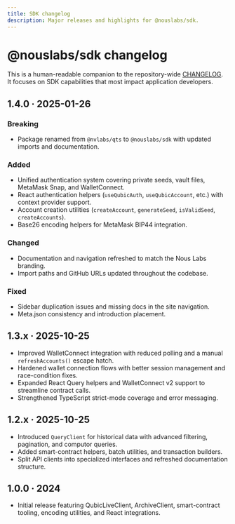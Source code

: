 ```yaml
---
title: SDK changelog
description: Major releases and highlights for @nouslabs/sdk.
---
```


# @nouslabs/sdk changelog

This is a human-readable companion to the repository-wide [CHANGELOG](../changelog). It focuses on SDK capabilities that most impact application developers.

## 1.4.0 · 2025-01-26

### Breaking

- Package renamed from `@nvlabs/qts` to `@nouslabs/sdk` with updated imports and documentation.

### Added

- Unified authentication system covering private seeds, vault files, MetaMask Snap, and WalletConnect.
- React authentication helpers (`useQubicAuth`, `useQubicAccount`, etc.) with context provider support.
- Account creation utilities (`createAccount`, `generateSeed`, `isValidSeed`, `createAccounts`).
- Base26 encoding helpers for MetaMask BIP44 integration.

### Changed

- Documentation and navigation refreshed to match the Nous Labs branding.
- Import paths and GitHub URLs updated throughout the codebase.

### Fixed

- Sidebar duplication issues and missing docs in the site navigation.
- Meta.json consistency and introduction placement.

## 1.3.x · 2025-10-25

- Improved WalletConnect integration with reduced polling and a manual `refreshAccounts()` escape hatch.
- Hardened wallet connection flows with better session management and race-condition fixes.
- Expanded React Query helpers and WalletConnect v2 support to streamline contract calls.
- Strengthened TypeScript strict-mode coverage and error messaging.

## 1.2.x · 2025-10-25

- Introduced `QueryClient` for historical data with advanced filtering, pagination, and computor queries.
- Added smart-contract helpers, batch utilities, and transaction builders.
- Split API clients into specialized interfaces and refreshed documentation structure.

## 1.0.0 · 2024

- Initial release featuring QubicLiveClient, ArchiveClient, smart-contract tooling, encoding utilities, and React integrations.
